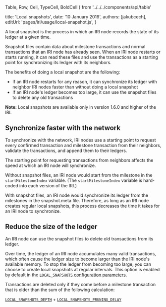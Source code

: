 
Table,
Row,
Cell,
TypeCell,
BoldCell
} from '../../../components/api/table'

title: 'Local snapshots',
date: '10 January 2019',
authors: [jakubcech],
editUrl: 'pages/iri/usage/local-snapshot.js',
}


A local snapshot is the process in which an IRI node records the state of its ledger at a given time.

Snapshot files contain data about milestone transactions and normal transactions that an IRI node has already seen. When an IRI node restarts or starts running, it can read these files and use the transactions as a starting point for synchronizing its ledger with its neighbors.

The benefits of doing a local snapshot are the following:

- If an IRI node restarts for any reason, it can synchronize its ledger with neighbor IRI nodes faster than without doing a local snapshot
- If an IRI node's ledger becomes too large, it can use the snapshot files to delete any old transactions

**Note:** Local snapshots are available only in version 1.6.0 and higher of the IRI.

## Synchronize faster with the network

To synchronize with the network, IRI nodes use a starting point to request every confirmed transaction and milestone transaction from their neighbors, validate the transactions, and append them to their ledgers.

The starting point for requesting transactions from neighbors affects the speed at which an IRI node will synchronize.

Without snapshot files, an IRI node would start from the milestone in the `startMilestoneIndex` variable. (The `startMilestoneIndex` variable is hard-coded into each version of the IRI.)

With snapshot files, an IRI node would synchronize its ledger from the milestones in the snapshot.meta file. Therefore, as long as an IRI node creates regular local snapshots, this process decreases the time it takes for an IRI node to synchronize.

## Reduce the size of the ledger

An IRI node can use the snapshot files to delete old transactions from its ledger.

Over time, the ledger of an IRI node accumulates many valid transactions, which often cause the ledger size to become larger than the IRI node's available memory. To stop the ledger from becoming too large, you can choose to create local snapshots at regular intervals. This option is enabled by default in the [`LOCAL_SNAPSHOTS` configuration parameters](references/iri-configuration-options#local-snapshots-enabled).

Transactions are deleted only if they come before a milestone transaction that is older than the sum of the following calculation:

[`LOCAL_SNAPSHOTS_DEPTH`](/introduction/iri/usage/configuration) +
[`LOCAL_SNAPSHOTS_PRUNING_DELAY`](/introduction/iri/usage/configuration)
